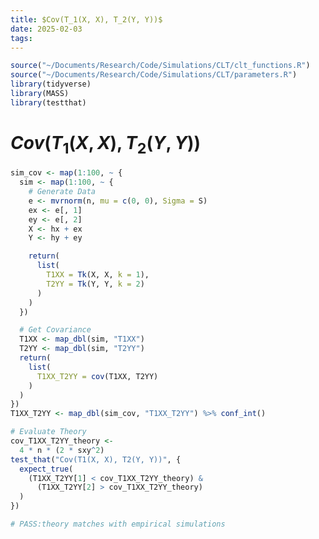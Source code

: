 ```yaml
---
title: $Cov(T_1(X, X), T_2(Y, Y))$
date: 2025-02-03
tags: 
---
```


```R
source("~/Documents/Research/Code/Simulations/CLT/clt_functions.R")
source("~/Documents/Research/Code/Simulations/CLT/parameters.R")
library(tidyverse)
library(MASS)
library(testthat)
```

# $Cov(T_1(X, X), T_2(Y, Y))$
```R
sim_cov <- map(1:100, ~ {
  sim <- map(1:100, ~ {
    # Generate Data
    e <- mvrnorm(n, mu = c(0, 0), Sigma = S)
    ex <- e[, 1]
    ey <- e[, 2]
    X <- hx + ex
    Y <- hy + ey

    return(
      list(
        T1XX = Tk(X, X, k = 1),
        T2YY = Tk(Y, Y, k = 2)
      )
    )
  })

  # Get Covariance
  T1XX <- map_dbl(sim, "T1XX")
  T2YY <- map_dbl(sim, "T2YY")
  return(
    list(
      T1XX_T2YY = cov(T1XX, T2YY)
    )
  )
})
T1XX_T2YY <- map_dbl(sim_cov, "T1XX_T2YY") %>% conf_int()
```

```R
# Evaluate Theory
cov_T1XX_T2YY_theory <-
  4 * n * (2 * sxy^2)
test_that("Cov(T1(X, X), T2(Y, Y))", {
  expect_true(
    (T1XX_T2YY[1] < cov_T1XX_T2YY_theory) &
      (T1XX_T2YY[2] > cov_T1XX_T2YY_theory)
  )
})

# PASS:theory matches with empirical simulations
```

